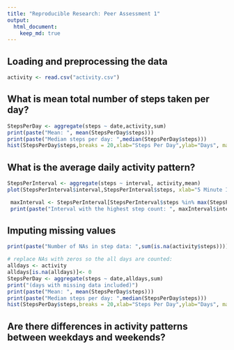 ```yaml
---
title: "Reproducible Research: Peer Assessment 1"
output: 
  html_document:
    keep_md: true
---
```



## Loading and preprocessing the data
```r
activity <- read.csv("activity.csv")
```

## What is mean total number of steps taken per day?

```r
StepsPerDay <- aggregate(steps ~ date,activity,sum)
print(paste("Mean: ", mean(StepsPerDay$steps)))
print(paste("Median steps per day: ",median(StepsPerDay$steps)))
hist(StepsPerDay$steps,breaks = 20,xlab="Steps Per Day",ylab="Days", main = "")
```

## What is the average daily activity pattern?
```r
StepsPerInterval <- aggregate(steps ~ interval, activity,mean)
plot(StepsPerInterval$interval,StepsPerInterval$steps, xlab="5 Minute Intervals",ylab="Average Steps",type="l",main = "Average Steps Taken Throughout Days by 5 min Interval")

 maxInterval <- StepsPerInterval[StepsPerInterval$steps %in% max(StepsPerInterval$steps),]
 print(paste("Interval with the highest step count: ", maxInterval$interval))
```
## Imputing missing values

```r
print(paste("Number of NAs in step data: ",sum(is.na(activity$steps))))

# replace NAs with zeros so the all days are counted:
alldays <- activity
alldays[is.na(alldays)]<- 0
StepsPerDay <- aggregate(steps ~ date,alldays,sum)
print("(days with missing data included)")
print(paste("Mean: ", mean(StepsPerDay$steps)))
print(paste("Median steps per day: ",median(StepsPerDay$steps)))
hist(StepsPerDay$steps,breaks = 20,xlab="Steps Per Day",ylab="Days", main = "")
```

## Are there differences in activity patterns between weekdays and weekends?
